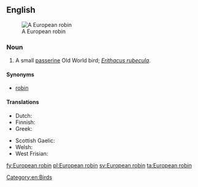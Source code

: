 ==English==
[[Image:Erithacus rubecula (Marek Szczepanek).jpg|thumb|A European robin]]

===Noun===
{{en-noun|head=[[European]] [[robin]]}}

# A small [[passerine]] Old World bird; ''[[Erithacus rubecula]]''.

====Synonyms====
* [[robin]]

====Translations====
{{trans-top|''Erithacus rubecula''}}
* Dutch: {{t+|nl|roodborstje|n}}
* Finnish: {{t+|fi|punarinta}}
* Greek: {{t+|el|κοκκινολαίμης|m|tr=kokkinolaímis|sc=Grek}}
{{trans-mid}}
* Scottish Gaelic: {{t-|gd|brù-dhearg|m}}
* Welsh: {{t-|cy|bronrhuddyn|m}}
* West Frisian: {{t+|fy|readboarstke|n}}
{{trans-bottom}}

[[Category:en:Birds]]

[[fy:European robin]]
[[pl:European robin]]
[[sv:European robin]]
[[ta:European robin]]